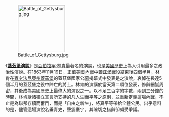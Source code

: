 [[File:Battle_of_Gettysburg.jpg|150px]]

《'''[[蓋茲堡演說|蓋茲堡演說]]'''》是[[亞伯拉罕·林肯|亞伯拉罕·林肯]]最著名的演說，也是[[美國歷史|美國歷史]]上為人引用最多之政治性演說。在1863年11月19日，正值[[美國內戰|美國內戰]]中[[蓋茲堡戰役|蓋茲堡戰役]]結束後四個半月，林肯在[[賓夕法尼亞州|賓夕法尼亞州]][[蓋茲堡|蓋茲堡]]的蓋茲堡國家公墓揭幕式中發表是之演說，哀悼在長達5個半月的蓋茲堡之役中陣亡的將士。林肯的演講於當天第二順位發表，修辭細膩周密，其後成為美國歷史上最偉大的演說之一。以不足三百字的字數，兩到三分鐘的時間，林肯訴諸[[獨立宣言|獨立宣言]]所支持的凡人生而平等之原則，並重新定義這場內戰，不止是為聯邦存續而奮鬥，而是「自由之新生」，將真平等帶給全體公民。出乎意料的是，儘管這場演說名垂青史，聲震寰宇，其確切之措辭卻頗受爭議。